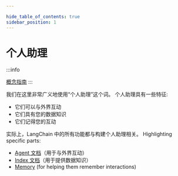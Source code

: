 ```yaml
---

hide_table_of_contents: true
sidebar_position: 1
---
```




# 个人助理


:::info

[概念指南](https://docs.langchain.com/docs/use-cases/personal-assistants)
:::



我们在这里非常广义地使用“个人助理”这个词。
个人助理具有一些特征:


- 它们可以与外界互动
- 它们具有您的数据知识
- 它们记得您的互动


实际上，LangChain 中的所有功能都与构建个人助理相关。
Highlighting specific parts:



- [Agent 文档](../modules/agents/index.mdx)（用于与外界互动）
- [Index 文档](../modules/indexes/index.mdx)（用于提供数据知识）
- [Memory](../modules/memory/index.mdx) (for helping them remember interactions)

